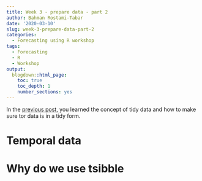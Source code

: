 ```yaml
---
title: Week 3 - prepare data - part 2
author: Bahman Rostami-Tabar
date: '2020-03-10'
slug: week-3-prepare-data-part-2
categories:
  - Forecasting using R workshop
tags:
  - Forecasting
  - R
  - Workshop
output:
  blogdown::html_page:
    toc: true
    toc_depth: 1
    number_sections: yes
---
```


In the [previous post](https://www.bahmanrt.com/post/intro-furw/), you learned the concept of tidy data and how to make sure tor data is in a tidy form.

# Temporal data

# Why do we use tsibble